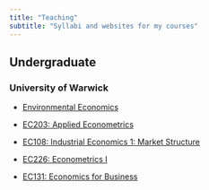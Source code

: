 ```yaml
---
title: "Teaching"
subtitle: "Syllabi and websites for my courses"
---
```


## Undergraduate

### University of Warwick

- [Environmental Economics](https://warwick.ac.uk/study/summer-with-warwick/warwick-summer-school/courses/environmentaleconomics)

- [EC203: Applied Econometrics](https://warwick.ac.uk/fac/soc/economics/current/modules/ec203/)

- [EC108: Industrial Economics 1: Market Structure](https://warwick.ac.uk/fac/soc/economics/current/modules/ec208/)

- [EC226: Econometrics I](https://warwick.ac.uk/fac/soc/economics/current/modules/ec226/)

- [EC131: Economics for Business](https://warwick.ac.uk/fac/soc/economics/current/modules/ec131/)

